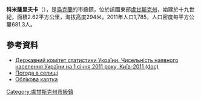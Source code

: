 {{No footnotes|time=2015-09-16T15:07:32+00:00}}
'''科米薩里夫卡'''（{{lang-uk|Комісарівка}}），是[[烏克蘭|烏克蘭]]的市級鎮，位於該國東部[[盧甘斯克州|盧甘斯克州]]，始建於十九世紀，面積2.62平方公里，海拔高度294米，2011年人口1,785，人口密度每平方公里681.3人。

{{coord|48|23|16|N|38|31|50|E|scale:30000|display=title}}

==參考資料==
*[https://web.archive.org/web/20121010205321/http://stat6.stat.lviv.ua/PXWEB2007/ukr/publ/2011/chnas.zip Державний комітет статистики України. Чисельність наявного населення України на 1 січня 2011 року, Київ-2011 (doc)]
* [http://weather.in.ua/ua/lyganskaja/11251 Погода в селищі]
* [http://gska2.rada.gov.ua/pls/z7502/A005?rdat1=14.09.2008&rf7571=18391 Облікова картка]{{dead link|date=2018年4月 |bot=InternetArchiveBot |fix-attempted=yes }}

{{DEFAULTSORT:Комісарівка}}
[[Category:盧甘斯克州市級鎮|Category:盧甘斯克州市級鎮]]


{{Luhansk-geo-stub}}